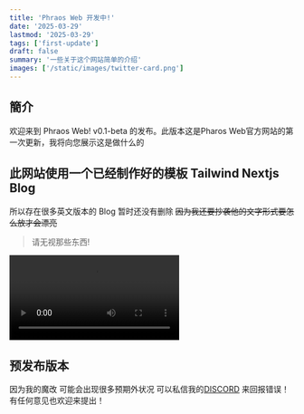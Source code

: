 ```yaml
---
title: 'Phraos Web 开发中!'
date: '2025-03-29'
lastmod: '2025-03-29'
tags: ['first-update']
draft: false
summary: '一些关于这个网站简单的介绍'
images: ['/static/images/twitter-card.png']
---
```


## 簡介

欢迎来到 Phraos Web! v0.1-beta 的发布。此版本这是Pharos Web官方网站的第一次更新，我将向您展示这是做什么的

<TOCInline toc={props.toc} exclude="簡介" />

## 此网站使用一个已经制作好的模板 Tailwind Nextjs Blog

所以存在很多英文版本的 Blog 暂时还没有删除
~~因为我还要抄袭他的文字形式要怎么放才会漂亮~~

> 请无视那些东西!

<video controls>
  <source
    src="https://github-production-user-asset-6210df.s3.amazonaws.com/28362229/258559849-2124c81f-b99d-4431-839c-347e01a2616c.webm"
    type="video/webm"
  />
</video>

## 预发布版本

因为我的魔改 可能会出现很多预期外状况 可以私信我的[DISCORD](https://discordapp.com/users/1069266988326731856) 来回报错误！
有任何意见也欢迎来提出！
